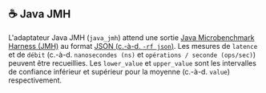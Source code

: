 ## ☕️ Java JMH

L'adaptateur Java JMH (`java_jmh`) attend une sortie [Java Microbenchmark Harness (JMH)](https://github.com/openjdk/jmh) au format [JSON (c.-à-d. `-rf json`)](https://github.com/openjdk/jmh/blob/master/jmh-core/src/main/java/org/openjdk/jmh/results/format/ResultFormatType.java).
Les mesures de `latence` et de `débit` (c.-à-d. `nanosecondes (ns)` et `opérations / seconde (ops/sec)`) peuvent être recueillies.
Les `lower_value` et `upper_value` sont les intervalles de confiance inférieur et supérieur pour la moyenne (c.-à-d. `value`) respectivement.